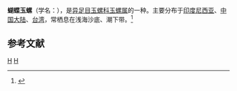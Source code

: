 {{Speciesbox 
| taxon = Natica alapapilionis
| image = Naticarius alapapilionis 01.JPG
| binomial_authority = (Röding, 1798)
}}
'''蝴蝶玉螺'''（学名：''{{lang|la|Natica alapapilionis}}''），是[[异足目|异足目]][[玉螺科|玉螺科]][[玉螺属|玉螺属]]的一种。主要分布于[[印度尼西亚|印度尼西亚]]、[[中国大陆|中国大陆]]、[[台湾|台湾]]，常栖息在浅海沙底、潮下带。<ref>{{cite web|url=http://shell.sinica.edu.tw/chinese/shellbase_detail.php?science_no=657|title=国际贝库：蝴蝶玉螺|publisher=台湾贝类资料库|accessdate=2009-08-11|archive-date=2016-03-04|archive-url=https://web.archive.org/web/20160304204916/http://shell.sinica.edu.tw/chinese/shellbase_detail.php?science_no=657|dead-url=no}}</ref>

== 参考文献 ==
{{reflist}}
{{taxonbar}}
[[Category:_1798年描述的动物|H]]
[[Category:玉螺属|H]]